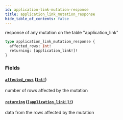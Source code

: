 ```yaml
---
id: application-link-mutation-response
title: application_link_mutation_response
hide_table_of_contents: false
---
```


response of any mutation on the table "application_link"

```graphql
type application_link_mutation_response {
  affected_rows: Int!
  returning: [application_link!]!
}
```

### Fields

#### [`affected_rows`](#) ([`Int!`](/07-graphql/scalars/int))

number of rows affected by the mutation

#### [`returning`](#) ([`[application_link!]!`](/07-graphql/objects/application-link))

data from the rows affected by the mutation

